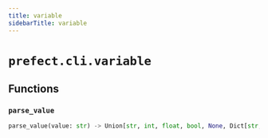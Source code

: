 ```yaml
---
title: variable
sidebarTitle: variable
---
```


# `prefect.cli.variable`

## Functions

### `parse_value`

```python
parse_value(value: str) -> Union[str, int, float, bool, None, Dict[str, Any], List[str]]
```
